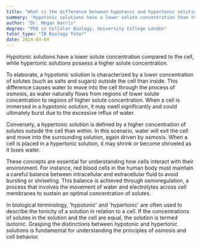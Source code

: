 ```yaml
---
title: "What is the difference between hypotonic and hypertonic solutions?"
summary: "Hypotonic solutions have a lower solute concentration than the cell, while hypertonic solutions have a higher solute concentration."
author: "Dr. Megan Harris"
degree: "PhD in Cellular Biology, University College London"
tutor_type: "IB Biology Tutor"
date: 2024-04-04
---
```


Hypotonic solutions have a lower solute concentration compared to the cell, while hypertonic solutions possess a higher solute concentration.

To elaborate, a hypotonic solution is characterized by a lower concentration of solutes (such as salts and sugars) outside the cell than inside. This difference causes water to move into the cell through the process of osmosis, as water naturally flows from regions of lower solute concentration to regions of higher solute concentration. When a cell is immersed in a hypotonic solution, it may swell significantly and could ultimately burst due to the excessive influx of water.

Conversely, a hypertonic solution is defined by a higher concentration of solutes outside the cell than within. In this scenario, water will exit the cell and move into the surrounding solution, again driven by osmosis. When a cell is placed in a hypertonic solution, it may shrink or become shriveled as it loses water.

These concepts are essential for understanding how cells interact with their environment. For instance, red blood cells in the human body must maintain a careful balance between intracellular and extracellular fluid to avoid bursting or shriveling. This balance is achieved through osmoregulation, a process that involves the movement of water and electrolytes across cell membranes to sustain an optimal concentration of solutes.

In biological terminology, 'hypotonic' and 'hypertonic' are often used to describe the tonicity of a solution in relation to a cell. If the concentrations of solutes in the solution and the cell are equal, the solution is termed isotonic. Grasping the distinctions between hypotonic and hypertonic solutions is fundamental for understanding the principles of osmosis and cell behavior.
    